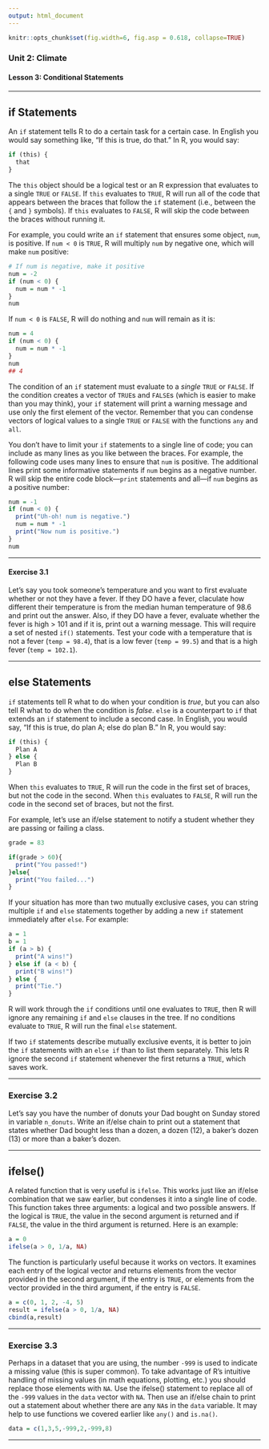 ```yaml
---
output: html_document
---
```


```r
knitr::opts_chunk$set(fig.width=6, fig.asp = 0.618, collapse=TRUE) 
```

### Unit 2: Climate
#### Lesson 3: Conditional Statements

***

## if Statements

An `if` statement tells R to do a certain task for a certain case. In English you would say something like, "If this is true, do that." In R, you would say:

```r
if (this) {
  that
}
```

The `this` object should be a logical test or an R expression that evaluates to a single `TRUE` or `FALSE`. If `this` evaluates to `TRUE`, R will run all of the code that appears between the braces that follow the `if` statement (i.e., between the `{` and `}` symbols). If `this` evaluates to `FALSE`, R will skip the code between the braces without running it.

For example, you could write an `if` statement that ensures some object, `num`, is positive. If `num < 0` is `TRUE`, R will multiply `num` by negative one, which will make `num` positive: 

```r
# If num is negative, make it positive
num = -2
if (num < 0) {   
  num = num * -1
}
num
```

If `num < 0` is `FALSE`, R will do nothing and `num` will remain as it is:

```r
num = 4
if (num < 0) {
  num = num * -1
}
num
## 4
```

The condition of an `if` statement must evaluate to a *single* `TRUE` or `FALSE`. If the condition creates a vector of `TRUE`s and `FALSE`s (which is easier to make than you may think), your `if` statement will print a warning message and use only the first element of the vector. Remember that you can condense vectors of logical values to a single `TRUE` or `FALSE` with the functions `any` and `all`.

You don't have to limit your `if` statements to a single line of code; you can include as many lines as you like between the braces. For example, the following code uses many lines to ensure that `num` is positive. The additional lines print some informative statements if `num` begins as a negative number. R will skip the entire code block—`print` statements and all—if `num` begins as a positive number:

```r
num = -1
if (num < 0) {
  print("Uh-oh! num is negative.")
  num = num * -1
  print("Now num is positive.")
}
num
```

***

#### Exercise 3.1

Let's say you took someone's temperature and you want to first evaluate whether or not they have a fever. If they DO have a fever, claculate how different their temperature is from the median human temperature of 98.6 and print out the answer. Also, if they DO have a fever, evaluate whether the fever is high > 101 and if it is, print out a warning message. This will require a set of nested `if()` statements. Test your code with a temperature that is not a fever (`temp = 98.4`), that is a low fever (`temp = 99.5`) and that is a high fever (`temp = 102.1`).

***

## else Statements

`if` statements tell R what to do when your condition is _true_, but you can also tell R what to do when the condition is _false_. `else` is a counterpart to `if` that extends an `if` statement to include a second case. In English, you would say, "If this is true, do plan A; else do plan B." In R, you would say:

```r
if (this) {
  Plan A
} else {
  Plan B
}
```

When `this` evaluates to `TRUE`, R will run the code in the first set of braces, but not the code in the second. When `this` evaluates to `FALSE`, R will run the code in the second set of braces, but not the first. 

For example, let's use an if/else statement to notify a student whether they are passing or failing a class. 

```r
grade = 83

if(grade > 60){
  print("You passed!")
}else{
  print("You failed...")
}
```

If your situation has more than two mutually exclusive cases, you can string multiple `if` and `else` statements together by adding a new `if` statement immediately after `else`. For example:

```r
a = 1
b = 1
if (a > b) {
  print("A wins!")
} else if (a < b) {
  print("B wins!")
} else {
  print("Tie.")
}
```

R will work through the `if` conditions until one evaluates to `TRUE`, then R will ignore any remaining `if` and `else` clauses in the tree. If no conditions evaluate to `TRUE`, R will run the final `else` statement.

If two `if` statements describe mutually exclusive events, it is better to join the `if` statements with an `else if` than to list them separately. This lets R ignore the second `if` statement whenever the first returns a `TRUE`, which saves work.

***

### Exercise 3.2

Let's say you have the number of donuts your Dad bought on Sunday stored in variable `n_donuts`. Write an if/else chain to print out a statement that states whether Dad bought less than a dozen, a dozen (12), a baker's dozen (13) or more than a baker's dozen. 

***

## ifelse()

A related function that is very useful is `ifelse`. This works just like an if/else combination that we saw earlier, but condenses it into a single line of code. This function takes three arguments: a logical and two possible answers. If the logical is `TRUE`, the value in the second argument is returned and if `FALSE`, the value in the third argument is returned. Here is an example:

```r
a = 0
ifelse(a > 0, 1/a, NA)
```

The function is particularly useful because it works on vectors. It examines each entry of the logical vector and returns elements from the vector provided in the second argument, if the entry is `TRUE`, or elements from the vector provided in the third argument, if the entry is `FALSE`.

```r
a = c(0, 1, 2, -4, 5)
result = ifelse(a > 0, 1/a, NA)
cbind(a,result)
```

***

### Exercise 3.3

Perhaps in a dataset that you are using, the number `-999` is used to indicate a missing value (this is super common). To take advantage of R's intuitive handling of missing values (in math equations, plotting, etc.) you should replace those elements with `NA`. Use the ifelse() statement to replace all of the `-999` values in the `data` vector with `NA`. Then use an if/else chain to print out a statement about whether there are any `NA`s in the `data` variable. It may help to use functions we covered earlier like `any()` and `is.na()`.

```r
data = c(1,3,5,-999,2,-999,8)
```

***
